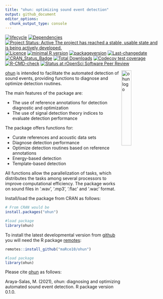 ```yaml
---
title: "ohun: optimizing sound event detection"
output: github_document
editor_options: 
  chunk_output_type: console
---
```


<!-- README.md is generated from README.Rmd. Please edit that file -->

<!-- badges: start -->
[![lifecycle](https://img.shields.io/badge/lifecycle-maturing-brightgreen.svg)](https://lifecycle.r-lib.org/articles/stages.html)
[![Dependencies](https://tinyverse.netlify.com/badge/ohun)](https://cran.r-project.org/package=ohun)
[![Project Status: Active  The project has reached a stable, usable state and is being actively developed.](https://www.repostatus.org/badges/latest/active.svg)](https://www.repostatus.org/#active)
[![Licence](https://img.shields.io/badge/licence-GPL--2-blue.svg)](https://www.gnu.org/licenses/gpl-3.0.en.html)
[![minimal R version](https://img.shields.io/badge/R%3E%3D-`r strsplit(gsub("depends: R \\(|\\)", "", grep("DEPENDS", ignore.case = TRUE, readLines(con = "./DESCRIPTION"), value = TRUE), ignore.case = TRUE), ",")[[1]][1]`-6666ff.svg)](https://cran.r-project.org/)
[![packageversion](https://img.shields.io/badge/Package%20version-`r gsub("version: |version:", "", grep("version", ignore.case = TRUE, readLines(con = "./DESCRIPTION"), value = TRUE), ignore.case = TRUE)`-orange.svg?style=flat-square)](commits/develop)
[![Last-changedate](https://img.shields.io/badge/last%20change-`r gsub('-', '--', Sys.Date())`-yellowgreen.svg)](/commits/master)
[![CRAN_Status_Badge](https://www.r-pkg.org/badges/version/ohun)](https://cran.r-project.org/package=ohun)
[![Total Downloads](https://cranlogs.r-pkg.org/badges/grand-total/ohun)](https://cranlogs.r-pkg.org/badges/grand-total/ohun)
[![Codecov test coverage](https://codecov.io/gh/maRce10/ohun/branch/master/graph/badge.svg)](https://app.codecov.io/gh/maRce10/ohun?branch=master)
[![R-CMD-check](https://github.com/maRce10/ohun/workflows/R-CMD-check/badge.svg)](https://github.com/maRce10/ohun/actions)
[![Status at rOpenSci Software Peer Review](https://badges.ropensci.org/568_status.svg)](https://github.com/ropensci/software-review/issues/568)
<!-- badges: end -->

<img src="man/ohun_sticker.png" alt="ohun logo" align="right" width = "25%" height="25%"/>

[ohun](https://github.com/maRce10/ohun) is intended to facilitate the automated detection of sound events, providing functions to diagnose and optimize detection routines.

The main features of the package are:
 
   - The use of reference annotations for detection diagnostic and optimization 
   - The use of signal detection theory indices to evaluate detection performance 

The package offers functions for:

   - Curate references and acoustic data sets
   - Diagnose detection performance
   - Optimize detection routines based on reference annotations
   - Energy-based detection
   - Template-based detection
   
All functions allow the parallelization of tasks, which distributes the tasks among several processors to improve computational efficiency. The package works on sound files in '.wav', '.mp3', '.flac' and '.wac' format.

Install/load the package from CRAN as follows:

```r

# From CRAN would be
install.packages("ohun")

#load package
library(ohun)

```

To install the latest developmental version from [github](https://github.com/) you will need the R package [remotes](https://cran.r-project.org/package=remotes):

```r
remotes::install_github("maRce10/ohun")

#load package
library(ohun)

```


Please cite [ohun](https://github.com/maRce10/ohun) as follows:

Araya-Salas, M. (2021), ohun: diagnosing and optimizing automated sound event detection. R package version 0.1.0.
